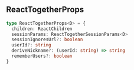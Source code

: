 ## ReactTogetherProps

<a id="reacttogetherprops"></a>
<CodeGroup>
```typescript
type ReactTogetherProps<D> = {
  children: ReactChildren
  sessionParams: ReactTogetherSessionParams<D>
  sessionIgnoresUrl?: boolean
  userId?: string
  deriveNickname?: (userId: string) => string
  rememberUsers?: boolean
}
```
</CodeGroup>